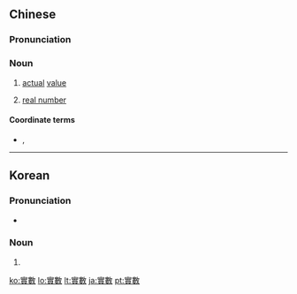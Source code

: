 {{also|实数}}
==Chinese==
{{zh-forms|s=实数}}

===Pronunciation===
{{zh-pron
|m=shíshù
|c=sat6 sou3
|cat=n
}}

===Noun===
{{zh-noun}}

# [[actual]] [[value]]
# {{lb|zh|mathematics}} [[real number]]

====Coordinate terms====
* {{sense|real number}} {{zh-l|複數|complex number}}, {{zh-l|虛數|imaginary number}}

{{zh-cat|Computing|Mathematics}}

----

==Korean==
{{ko-hanjatab|實|數}}

===Pronunciation===
* {{homophones|失手|lang=ko|sc=Kore}}

===Noun===
{{ko-noun|rv=silsu|hangeul=실수}}

# {{hanja form of|실수|real number}}

[[ko:實數]]
[[lo:實數]]
[[lt:實數]]
[[ja:實數]]
[[pt:實數]]